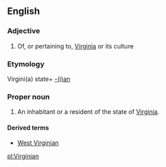 ==English==

===Adjective===
{{en-adj|-}}

# Of, or pertaining to, [[Virginia]] or its culture

===Etymology===
Virgini(a) state+ [[-ian|-(i)an]]
===Proper noun===
{{en-proper noun|Virginians}}
#An inhabitant or a resident of the state of [[Virginia]].

====Derived terms====
*[[West Virginian]]

[[pl:Virginian]]
